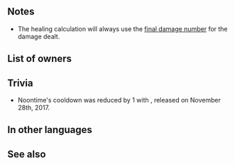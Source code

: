 {{Special
|tagid=SID_夕陽
|charge=2
|effect=Restores HP = 30% of damage dealt.
|cost=200
|exclusive=0
|canUseMove={{MoveList|all}}
|canUseWeapon={{WeaponList|exclude=Staff}}
|required=Daylight
|properties=random_all,offensive_special
}}
==Notes==
* The healing calculation will always use the [[Damage calculation#Final Damage calculation|final damage number]] for the damage dealt.
{{CombatHPRecovery}}
==List of owners==
{{Skill Hero List}}
==Trivia==
* Noontime's cooldown was reduced by 1 with {{Version|2}}, released on November 28th, 2017.
==In other languages==
{{OtherLanguages
|japanese=夕陽
|german=Mittagszeit
|spanishEU=Ocaso
|spanishLA=Ocaso
|french=Zénith
|italian=Mezzogiorno
|chineseTW=夕陽
|portuguese=Zênite
}}
==See also==
{{See also skills|cond=SCategory='special' AND Exclusive='1' AND Description LIKE '%Restores HP = __% of damage dealt%'}}
{{Specials Navbox}}